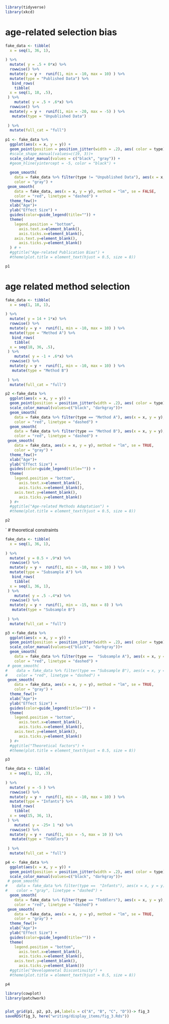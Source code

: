 

```r
library(tidyverse)
library(xkcd)

```

# age-related selection bias 

```r
fake_data <- tibble(
  x = seq(1, 36, 1), 
 
) %>% 
  mutate( y = .5 + 0*x) %>%
  rowwise() %>% 
  mutate(y = y +  runif(1, min = -10, max = 10) ) %>% 
  mutate(type = "Published Data") %>% 
   bind_rows(
    tibble(
  x = seq(1, 18, .5), 
 ) %>% 
    mutate( y = .5 + .6*x) %>%
  rowwise() %>% 
  mutate(y = y +  runif(1, min = -20, max = -5) ) %>% 
   mutate(type = "Unpublished Data")
 
 ) %>% 
  mutate(full_cat = "full")
  
p1 <- fake_data %>%     
  ggplot(aes(x = x, y = y)) + 
  geom_point(position = position_jitter(width = .2), aes( color = type)) + 
  #scale_shape_manual(values=c(19, 3))+
  scale_color_manual(values = c("black", "gray")) +
  #geom_hline(yintercept = -5, color = "black") + 
  
  geom_smooth(
    data = fake_data %>% filter(type != "Unpublished Data"), aes(x = x, y = y), method = "lm", se = TRUE,
    color = "gray") + 
 geom_smooth(
    data = fake_data, aes(x = x, y = y), method = "lm", se = FALSE, 
    color = "red", linetype = "dashed") + 
  theme_few()+ 
  xlab("Age")+ 
  ylab("Effect Size") + 
  guides(color=guide_legend(title="")) + 
  theme(
    legend.position = "bottom",
      axis.text.x=element_blank(),
      axis.ticks.x=element_blank(),
    axis.text.y=element_blank(),
      axis.ticks.y=element_blank()
  ) # + 
  #ggtitle("Age-related Publication Bias") +
  #theme(plot.title = element_text(hjust = 0.5, size = 8))

p1
```

# age related method selection 

```r
fake_data <- tibble(
  x = seq(1, 18, 1), 
 
) %>% 
  mutate( y = 14 + 1*x) %>%
  rowwise() %>% 
  mutate(y = y +  runif(1, min = -10, max = 10) ) %>% 
  mutate(type = "Method A") %>% 
   bind_rows(
    tibble(
  x = seq(18, 36, .5), 
 ) %>% 
    mutate( y = -1 + .6*x) %>%
  rowwise() %>% 
  mutate(y = y +  runif(1, min = -10, max = 10) ) %>% 
   mutate(type = "Method B")
 
 ) %>% 
  mutate(full_cat = "full")

p2 <-fake_data %>%     
  ggplot(aes(x = x, y = y)) + 
  geom_point(position = position_jitter(width = .2), aes( color = type)) + 
  scale_color_manual(values=c("black", "darkgray"))+
  geom_smooth(
    data = fake_data %>% filter(type == "Method A"), aes(x = x, y = y), method = "lm", se = FALSE,
    color = "red", linetype = "dashed") + 
  geom_smooth(
    data = fake_data %>% filter(type == "Method B"), aes(x = x, y = y), method = "lm", se = FALSE,
    color = "red", linetype = "dashed") +
 geom_smooth(
    data = fake_data, aes(x = x, y = y), method = "lm", se = TRUE, 
    color = "gray") + 
  theme_few()+ 
  xlab("Age")+ 
  ylab("Effect Size") + 
  guides(color=guide_legend(title="")) + 
  theme(
    legend.position = "bottom",
      axis.text.x=element_blank(),
      axis.ticks.x=element_blank(),
    axis.text.y=element_blank(),
      axis.ticks.y=element_blank()
  ) #+ 
  #ggtitle("Age-related Methods Adaptation") +
  #theme(plot.title = element_text(hjust = 0.5, size = 8))

p2
```

`
# theoretical constraints 

```r
fake_data <- tibble(
  x = seq(1, 36, 1), 
 
) %>% 
  mutate( y = 0.5 + .9*x) %>%
  rowwise() %>% 
  mutate(y = y +  runif(1, min = -10, max = 10) ) %>% 
  mutate(type = "Subsample A") %>% 
   bind_rows(
    tibble(
  x = seq(1, 36, 1), 
 ) %>% 
    mutate( y = .5 -.4*x) %>%
  rowwise() %>% 
  mutate(y = y +  runif(1, min = -15, max = 8) ) %>% 
   mutate(type = "Subsample B")
 
 ) %>% 
  mutate(full_cat = "full")

p3 <-fake_data %>%     
  ggplot(aes(x = x, y = y)) + 
  geom_point(position = position_jitter(width = .2), aes( color = type)) + 
  scale_color_manual(values=c("black", "darkgray"))+
  geom_smooth(
    data = fake_data %>% filter(type ==  "Subsample A"), aes(x = x, y = y), method = "lm", se = FALSE,
    color = "red", linetype = "dashed") + 
 # geom_smooth(
#    data = fake_data %>% filter(type == "Subsample B"), aes(x = x, y = y), method = "lm", se = FALSE,
#    color = "red", linetype = "dashed") +
 geom_smooth(
    data = fake_data, aes(x = x, y = y), method = "lm", se = TRUE, 
    color = "gray") + 
  theme_few()+ 
  xlab("Age")+ 
  ylab("Effect Size") + 
  guides(color=guide_legend(title="")) + 
  theme(
    legend.position = "bottom",
      axis.text.x=element_blank(),
      axis.ticks.x=element_blank(),
    axis.text.y=element_blank(),
      axis.ticks.y=element_blank()
  ) #+ 
  #ggtitle("Theoretical factors") +
  #theme(plot.title = element_text(hjust = 0.5, size = 8))

p3
```



```r
fake_data <- tibble(
  x = seq(1, 12, .3), 
 
) %>% 
  mutate( y = -5 ) %>%
  rowwise() %>% 
  mutate(y = y +  runif(1, min = -10, max = 10) ) %>% 
  mutate(type = "Infants") %>% 
   bind_rows(
    tibble(
  x = seq(15, 36, 1), 
 ) %>% 
    mutate( y = -25+ 1 *x) %>%
  rowwise() %>% 
  mutate(y = y +  runif(1, min = -5, max = 10 )) %>% 
   mutate(type = "Toddlers")
 
 ) %>% 
  mutate(full_cat = "full")

p4 <- fake_data %>%     
  ggplot(aes(x = x, y = y)) + 
  geom_point(position = position_jitter(width = .2), aes( color = type)) + 
  scale_color_manual(values=c("black", "darkgray"))+
 # geom_smooth(
#    data = fake_data %>% filter(type ==  "Infants"), aes(x = x, y = y), method = "lm", se = FALSE,
#    color = "gray", linetype = "dashed") + 
  geom_smooth(
    data = fake_data %>% filter(type == "Toddlers"), aes(x = x, y = y), method = "lm", se = FALSE,
    color = "red", linetype = "dashed") +
 geom_smooth(
    data = fake_data, aes(x = x, y = y), method = "lm", se = TRUE, 
    color = "gray") + 
  theme_few()+ 
  xlab("Age")+ 
  ylab("Effect Size") + 
  guides(color=guide_legend(title="")) + 
  theme(
    legend.position = "bottom",
      axis.text.x=element_blank(),
      axis.ticks.x=element_blank(),
    axis.text.y=element_blank(),
      axis.ticks.y=element_blank())
  #ggtitle("Developmnetal Discontinuity") +
  #theme(plot.title = element_text(hjust = 0.5, size = 8))

p4
```



```r
library(cowplot)
library(patchwork)


plot_grid(p1, p2, p3, p4,labels = c("A", "B", "C", "D"))-> fig_3
saveRDS(fig_3, here("writing/display_items/fig_3.Rds"))
```
